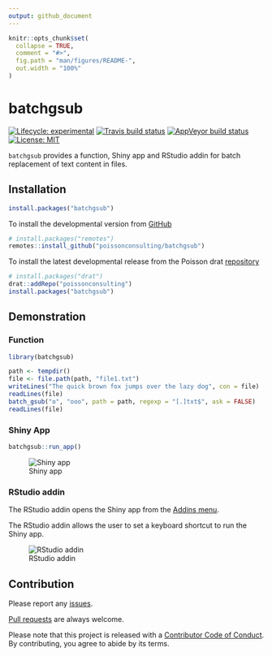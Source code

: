 ```yaml
---
output: github_document
---
```


<!-- README.md is generated from README.Rmd. Please edit that file -->

```r
knitr::opts_chunk$set(
  collapse = TRUE,
  comment = "#>",
  fig.path = "man/figures/README-",
  out.width = "100%"
)
```

# batchgsub

<!-- badges: start -->
[![Lifecycle: experimental](https://img.shields.io/badge/lifecycle-experimental-orange.svg)](https://www.tidyverse.org/lifecycle/#experimental)
[![Travis build status](https://travis-ci.com/poissonconsulting/batchgsub.svg?branch=master)](https://travis-ci.com/poissonconsulting/batchgsub)
[![AppVeyor build status](https://ci.appveyor.com/api/projects/status/github/poissonconsulting/batchgsub?branch=master&svg=true)](https://ci.appveyor.com/project/poissonconsulting/batchgsub)
[![License: MIT](https://img.shields.io/badge/License-MIT-green.svg)](https://opensource.org/licenses/MIT)
<!-- [![CRAN status](https://www.r-pkg.org/badges/version/batchgsub)](https://cran.r-project.org/package=batchgsub) -->
<!-- ![CRAN downloads](https://cranlogs.r-pkg.org/badges/batchgsub) -->
<!-- badges: end -->

`batchgsub` provides a function, Shiny app and RStudio addin for batch replacement of text content in files.

## Installation

<!-- To install the latest release from [CRAN](https://cran.r-project.org) -->
```r
install.packages("batchgsub")
```

To install the developmental version from [GitHub](https://github.com/poissonconsulting/batchgsub)
```r
# install.packages("remotes")
remotes::install_github("poissonconsulting/batchgsub")
```

To install the latest developmental release from the Poisson drat [repository](https://github.com/poissonconsulting/drat)
```r
# install.packages("drat")
drat::addRepo("poissonconsulting")
install.packages("batchgsub")
```

## Demonstration

### Function
```r
library(batchgsub)

path <- tempdir()
file <- file.path(path, "file1.txt")
writeLines("The quick brown fox jumps over the lazy dog", con = file)
readLines(file)
batch_gsub("o", "ooo", path = path, regexp = "[.]txt$", ask = FALSE)
readLines(file)
```

### Shiny App
```r
batchgsub::run_app()
```

![Shiny app](man/figures/shiny-app.png)

### RStudio addin

The RStudio addin opens the Shiny app from the [Addins menu](https://rstudio.github.io/rstudioaddins/).

The RStudio addin allows the user to set a keyboard shortcut to run the Shiny app.


![RStudio addin](man/figures/rstudio-addin.png)

## Contribution

Please report any [issues](https://github.com/poissonconsulting/batchgsub/issues).

[Pull requests](https://github.com/poissonconsulting/batchgsub/pulls) are always welcome.

Please note that this project is released with a [Contributor Code of Conduct](https://github.com/poissonconsulting/batchgsub/blob/master/CODE_OF_CONDUCT.md).
By contributing, you agree to abide by its terms.
